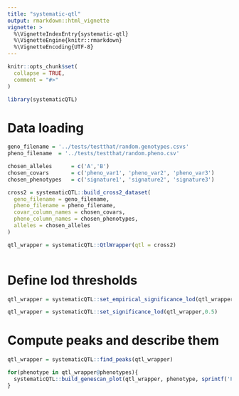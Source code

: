 ```yaml
---
title: "systematic-qtl"
output: rmarkdown::html_vignette
vignette: >
  %\VignetteIndexEntry{systematic-qtl}
  %\VignetteEngine{knitr::rmarkdown}
  %\VignetteEncoding{UTF-8}
---
```


```r
knitr::opts_chunk$set(
  collapse = TRUE,
  comment = "#>"
)
```

```r

library(systematicQTL)

```

# Data loading

```r

geno_filename = '../tests/testthat/random.genotypes.csvs'
pheno_filename  = '../tests/testthat/random.pheno.csv'

chosen_alleles      = c('A','B')
chosen_covars       = c('pheno_var1', 'pheno_var2', 'pheno_var3')
chosen_phenotypes   = c('signature1', 'signature2', 'signature3')

cross2 = systematicQTL::build_cross2_dataset(
  geno_filename = geno_filename,
  pheno_filename = pheno_filename,
  covar_column_names = chosen_covars,
  pheno_column_names = chosen_phenotypes,
  alleles = chosen_alleles
)

qtl_wrapper = systematicQTL::QtlWrapper(qtl = cross2)
  
```

# Define lod thresholds

```r

qtl_wrapper = systematicQTL::set_empirical_significance_lod(qtl_wrapper, 100, 0.05, 1)

qtl_wrapper = systematicQTL::set_significance_lod(qtl_wrapper,0.5)

```


# Compute peaks and describe them

```r

qtl_wrapper = systematicQTL::find_peaks(qtl_wrapper)

for(phenotype in qtl_wrapper@phenotypes){
  systematicQTL::build_genescan_plot(qtl_wrapper, phenotype, sprintf('Pheno: %s', phenotype))
}

```
